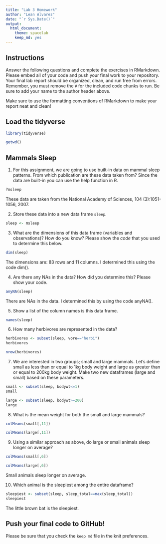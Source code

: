 ```yaml
---
title: "Lab 3 Homework"
author: "Lean Alvarez"
date: "`r Sys.Date()`"
output:
  html_document: 
    theme: spacelab
    keep_md: yes
---
```


## Instructions
Answer the following questions and complete the exercises in RMarkdown. Please embed all of your code and push your final work to your repository. Your final lab report should be organized, clean, and run free from errors. Remember, you must remove the `#` for the included code chunks to run. Be sure to add your name to the author header above.  

Make sure to use the formatting conventions of RMarkdown to make your report neat and clean!  

## Load the tidyverse
```r
library(tidyverse)
```


```r
getwd()
```

## Mammals Sleep
1. For this assignment, we are going to use built-in data on mammal sleep patterns. From which publication are these data taken from? Since the data are built-in you can use the help function in R.
```r
?msleep
```
These data are taken from the National Academy of Sciences, 104 (3):1051-1056, 2007.


2. Store these data into a new data frame `sleep`.
```r
sleep <- msleep
```




3. What are the dimensions of this data frame (variables and observations)? How do you know? Please show the *code* that you used to determine this below.  
```r
dim(sleep)
```
The dimensions are: 83 rows and 11 columns. I determined this using the code dim().



4. Are there any NAs in the data? How did you determine this? Please show your code.  
```r
anyNA(sleep)
```
There are NAs in the data. I determined this by using the code anyNA().


5. Show a list of the column names is this data frame.
```r
names(sleep)
```



6. How many herbivores are represented in the data?  
```r
herbivores <- subset(sleep, vore=="herbi")
herbivores
```

```r
nrow(herbivores)
```



7. We are interested in two groups; small and large mammals. Let's define small as less than or equal to 1kg body weight and large as greater than or equal to 200kg body weight. Make two new dataframes (large and small) based on these parameters.
```r
small <- subset(sleep, bodywt<=1)
small
```

```r
large <- subset(sleep, bodywt>=200)
large
```


8. What is the mean weight for both the small and large mammals?
```r
colMeans(small[,11])
```

```r
colMeans(large[,11])
```



9. Using a similar approach as above, do large or small animals sleep longer on average?  
```r
colMeans(small[,6])
```

```r
colMeans(large[,6])
```
Small animals sleep longer on average.



10. Which animal is the sleepiest among the entire dataframe?
```r
sleepiest <- subset(sleep, sleep_total==max(sleep_total))
sleepiest
```
The little brown bat is the sleepiest.

## Push your final code to GitHub!
Please be sure that you check the `keep md` file in the knit preferences.   